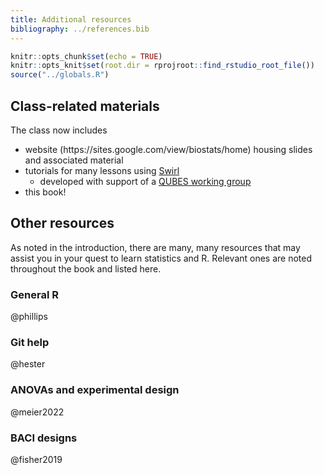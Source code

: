 ```yaml
---
title: Additional resources
bibliography: ../references.bib
---
```


<!-- COMMENT NOT SHOW IN ANY OUTPUT: Code chunk below sets overall defaults for .qmd file; these inlcude showing output by default and looking for files relative to .Rpoj file, not .qmd file, which makes putting filesin different folders easier  -->

```r
knitr::opts_chunk$set(echo = TRUE)
knitr::opts_knit$set(root.dir = rprojroot::find_rstudio_root_file())
source("../globals.R")
```

## Class-related materials

The class now includes

-   website (https://sites.google.com/view/biostats/home) housing slides
    and associated material
-   tutorials for many lessons using
    [Swirl](https://swirlstats.com/){target="_blank"}
    -   developed with support of a [QUBES working
        group](https://qubeshub.org/community/groups/teaching_r_fmn){target="_blank"}
-   this book!

## Other resources

As noted in the introduction, there are many, many resources that may
assist you in your quest to learn statistics and R. Relevant ones are
noted throughout the book and listed here.

### General R

@phillips

### Git help

@hester

### ANOVAs and experimental design

@meier2022

### BACI designs

@fisher2019
